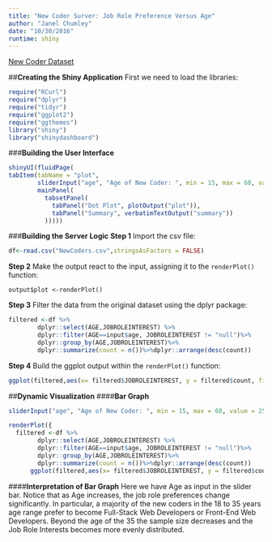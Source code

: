 ```yaml
---
title: "New Coder Surver: Job Role Preference Versus Age"
author: "Janel Chumley"
date: "10/30/2016"
runtime: shiny
---
```

[New Coder Dataset](https://www.kaggle.com/freecodecamp/2016-new-coder-survey-)

##**Creating the Shiny Application**
First we need to load the libraries:
```r
require("RCurl")
require("dplyr")
require("tidyr")
require("ggplot2")
require("ggthemes")
library("shiny")
library("shinydashboard")
```

###**Building the User Interface**
```r
shinyUI(fluidPage(
tabItem(tabName = "plot",
        sliderInput("age", "Age of New Coder: ", min = 15, max = 60, value = 25),
        mainPanel(
          tabsetPanel(
            tabPanel("Dot Plot", plotOutput("plot")), 
            tabPanel("Summary", verbatimTextOutput("summary"))
          )))))
```


###**Building the Server Logic**
**Step 1** Import the csv file: 
```r
df<-read.csv("NewCoders.csv",stringsAsFactors = FALSE)
```

**Step 2** Make the output react to the input, assigning it to the ```renderPlot()``` function: 

```output$plot <-renderPlot()```

**Step 3** Filter the data from the original dataset using the dplyr package:

```r
filtered <-df %>%
        dplyr::select(AGE,JOBROLEINTEREST) %>%
        dplyr::filter(AGE==input$age, JOBROLEINTEREST != "null")%>%
        dplyr::group_by(AGE,JOBROLEINTEREST)%>%
        dplyr::summarize(count = n())%>%dplyr::arrange(desc(count))
```
 
**Step 4** Build the ggplot output within the ```renderPlot()``` function:


```r
ggplot(filtered,aes(x= filtered$JOBROLEINTEREST, y = filtered$count, fill=filtered$JOBROLEINTEREST))  + geom_bar(stat="identity")+ theme(axis.text.x = element_text(angle = 90, hjust = 1)) +theme(legend.position="none")+ylim(0,150)

```

##**Dynamic Visualization**
####**Bar Graph**
```r
sliderInput("age", "Age of New Coder: ", min = 15, max = 60, value = 25)

renderPlot({
  filtered <-df %>%
        dplyr::select(AGE,JOBROLEINTEREST) %>%
        dplyr::filter(AGE==input$age, JOBROLEINTEREST != "null")%>%
        dplyr::group_by(AGE,JOBROLEINTEREST)%>%
        dplyr::summarize(count = n())%>%dplyr::arrange(desc(count))
      ggplot(filtered,aes(x= filtered$JOBROLEINTEREST, y = filtered$count, fill=filtered$JOBROLEINTEREST))  + geom_bar(stat="identity")+ theme(axis.text.x = element_text(angle = 90, hjust = 1)) +theme(legend.position="none")+ylim(0,150)})

```

####**Interpretation of Bar Graph**
Here we have Age as input in the slider bar. Notice that as Age increases, the job role preferences change significantly. In particular, a majority of the new coders in the 18 to 35 years age range prefer to become Full-Stack Web Developers or Front-End Web Developers. Beyond the age of the 35 the sample size decreases and the Job Role Interests becomes more evenly distributed.
